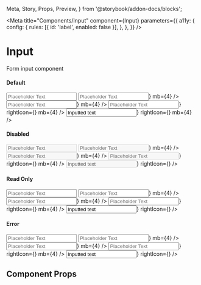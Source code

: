   Meta,
  Story,
  Props,
  Preview,
} from '@storybook/addon-docs/blocks';

<Meta
  title="Components/Input"
  component={Input}
  parameters={{
    a11y: {
      config: {
        rules: [{ id: 'label', enabled: false }],
      },
    },
  }}
/>

# Input

Form input component

#### Default

<Preview withToolbar>
  <Story name="default">
    <Box>
      <Input placeholder="Placeholder Text" mb={4} />
      <Input
        placeholder="Placeholder Text"
        leftIcon={<Icons.Search aria-hidden />}
        mb={4}
      />
      <Input
        placeholder="Placeholder Text"
        rightIcon={<Icons.Close color="brand.primary" aria-hidden />}
        mb={4}
      />
      <Input
        placeholder="Placeholder Text"
        leftIcon={<Icons.Search aria-hidden />}
        rightIcon={<Icons.Close color="brand.primary" aria-hidden />}
        mb={4}
      />
      <Input
        value="Inputted text"
        leftIcon={<Icons.Search aria-hidden />}
        rightIcon={<Icons.Close color="brand.primary" aria-hidden />}
        mb={4}
      />
    </Box>
  </Story>
</Preview>

#### Disabled

<Preview withToolbar>
  <Story name="disabled">
    <Box>
      <Input disabled placeholder="Placeholder Text" mb={4} />
      <Input
        disabled
        placeholder="Placeholder Text"
        leftIcon={<Icons.Search aria-hidden />}
        mb={4}
      />
      <Input
        disabled
        placeholder="Placeholder Text"
        rightIcon={<Icons.Close color="brand.primary" aria-hidden />}
        mb={4}
      />
      <Input
        disabled
        placeholder="Placeholder Text"
        leftIcon={<Icons.Search aria-hidden />}
        rightIcon={<Icons.Close color="brand.primary" aria-hidden />}
        mb={4}
      />
      <Input
        disabled
        value="Inputted text"
        leftIcon={<Icons.Search aria-hidden />}
        rightIcon={<Icons.Close color="brand.primary" aria-hidden />}
      />
    </Box>
  </Story>
</Preview>

#### Read Only

<Preview withToolbar>
  <Story name="read only">
    <Box>
      <Input readOnly={true} value="" placeholder="Placeholder Text" mb={4} />
      <Input
        readOnly={true}
        value=""
        placeholder="Placeholder Text"
        leftIcon={<Icons.Search aria-hidden />}
        mb={4}
      />
      <Input
        readOnly={true}
        value=""
        placeholder="Placeholder Text"
        rightIcon={<Icons.Close color="brand.primary" aria-hidden />}
        mb={4}
      />
      <Input
        readOnly={true}
        value=""
        placeholder="Placeholder Text"
        leftIcon={<Icons.Search aria-hidden />}
        rightIcon={<Icons.Close color="brand.primary" aria-hidden />}
        mb={4}
      />
      <Input
        readOnly={true}
        value="Inputted text"
        leftIcon={<Icons.Search aria-hidden />}
        rightIcon={<Icons.Close color="brand.primary" aria-hidden />}
      />
    </Box>
  </Story>
</Preview>

#### Error

<Preview withToolbar>
  <Story name="error">
    <Box>
      <Input error value="" placeholder="Placeholder Text" mb={4} />
      <Input
        error
        value=""
        placeholder="Placeholder Text"
        leftIcon={<Icons.Search aria-hidden />}
        mb={4}
      />
      <Input
        error
        value=""
        placeholder="Placeholder Text"
        rightIcon={<Icons.Close color="brand.primary" aria-hidden />}
        mb={4}
      />
      <Input
        error
        value=""
        placeholder="Placeholder Text"
        leftIcon={<Icons.Search aria-hidden />}
        rightIcon={<Icons.Close color="brand.primary" aria-hidden />}
        mb={4}
      />
      <Input
        error
        value="Inputted text"
        leftIcon={<Icons.Search aria-hidden />}
        rightIcon={<Icons.Close color="brand.primary" aria-hidden />}
      />
    </Box>
  </Story>
</Preview>

## Component Props

<Props of={Input} />
